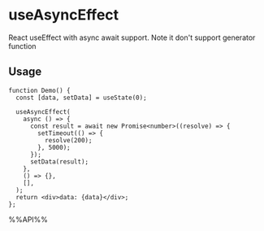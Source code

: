 # useAsyncEffect

React useEffect with async await support. Note it don't support generator function


## Usage

```tsx live
function Demo() {
  const [data, setData] = useState(0);

  useAsyncEffect(
    async () => {
      const result = await new Promise<number>((resolve) => {
        setTimeout(() => {
          resolve(200);
        }, 5000);
      });
      setData(result);
    },
    () => {},
    [],
  );
  return <div>data: {data}</div>;
};

```

%%API%%
